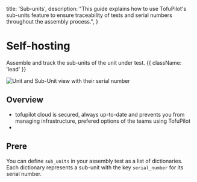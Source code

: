   title: 'Sub-units',
  description:
    "This guide explains how to use TofuPilot's sub-units feature to ensure traceability of tests and serial numbers throughout the assembly process.",
}

# Self-hosting
Assemble and track the sub-units of the unit under test. {{ className: 'lead' }}

<Image
  src="/subunits-header.png"
  alt="Unit and Sub-Unit view with their serial number"
/>


## Overview
- tofupilot cloud is secured, always up-to-date and prevents you from managing infrastructure, prefered options of the teams using TofuPilot
- 

## Prere

You can define `sub_units` in your assembly test as a list of dictionaries. Each dictionary represents a sub-unit with the key `serial_number` for its serial number.

